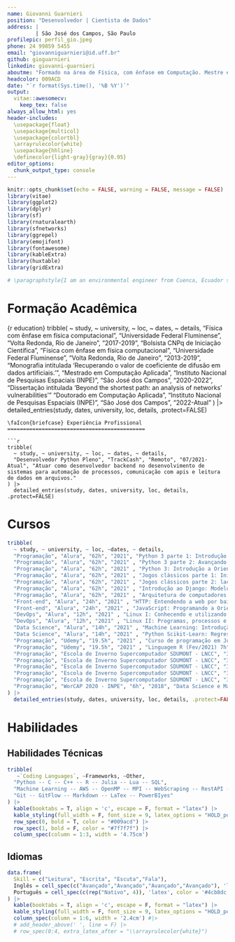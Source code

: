 ---
name: Giovanni Guarnieri
position: "Desenvolvedor | Cientista de Dados"
address: |
         | São José dos Campos, São Paulo
profilepic: perfil_gio.jpeg
phone: 24 99859 5455
email: "giovanniguarnieri@id.uff.br"
github: gioguarnieri
linkedin: giovanni-guarnieri
aboutme: "Formado na área de Física, com ênfase em Computação. Mestre em Computação Aplicada formado no INPE-CAP e atualmente cursando doutorado na área de Computação Aplicada no INPE-CAP. Concluiu um projeto na área de Dinâmica Molecular na UFF-VR. Participou de um projeto de Cálculo dos coeficientes de difusão em resinas poliméricas. Possui experiência com sistemas Linux, sabe programar em Python, C, Fortran e Shell Script."
headcolor: 009ACD
date: "`r format(Sys.time(), '%B %Y')`"
output: 
  vitae::awesomecv:
    keep_tex: false
always_allow_html: yes
header-includes:
  \usepackage{float}
  \usepackage{multicol}
  \usepackage{colortbl}
  \arrayrulecolor{white}
  \usepackage{hhline}
  \definecolor{light-gray}{gray}{0.95}
editor_options: 
  chunk_output_type: console
---

```{r setup, include=FALSE}
knitr::opts_chunk$set(echo = FALSE, warning = FALSE, message = FALSE)
library(vitae)
library(ggplot2)
library(dplyr)
library(sf)
library(rnaturalearth)
library(sfnetworks)
library(ggrepel)
library(emojifont)
library(fontawesome)
library(kableExtra)
library(huxtable)
library(gridExtra)
```

```{r}
# \paragraphstyle{I am an environmental engineer from Cuenca, Ecuador specialized in Geospatial Technologies, expected by March 2019. My research scope includes spatial data analysis, particularly focused on R programming; remote sensing and earth observation data analysis, specially optical satellite imagery applied to environmental studies and analyses such as air pollution, land use/land cover change; geostatistical analysis of climate data; and ecological modelling. I feel very keen to pursue a career in research, science, and academia.}
```

<!-- | Nationality: Brazilian, Birthdate: 25/03/1994 -->

\faIcon{university} Formação Acadêmica
==================================

{r education}
tribble( 
  ~ study, ~ university, ~ loc, ~ dates, ~ details,
  "Física com ênfase em física computacional", "Universidade Federal Fluminense", "Volta Redonda, Rio de Janeiro", "2017-2019", "Bolsista CNPq de Iniciação Científica",
  "Física com ênfase em física computacional", "Universidade Federal Fluminense", "Volta Redonda, Rio de Janeiro", "2013-2019", "Monografia intitulada 'Recuperando o valor de coeficiente de difusão em dados artificiais.'", 
  "Mestrado em Computação Aplicada", "Instituto Nacional de Pesquisas Espaciais (INPE)", "São José dos Campos", "2020-2022", "Dissertação intitulada 'Beyond the shortest path: an analysis of networks' vulnerabilities'"
  "Doutorado em Computação Aplicada", "Instituto Nacional de Pesquisas Espaciais (INPE)", "São José dos Campos", "2022-Atual" 
) |> 
  detailed_entries(study, dates, university, loc, details, .protect=FALSE)


```
\faIcon{briefcase} Experiência Profissional
============================================

```{r experience, eval = T}
tribble( 
  ~ study, ~ university, ~ loc, ~ dates, ~ details,
  "Desenvolvedor Python Pleno", "TrackCash", "Remoto", "07/2021-Atual", "Atuar como desenvolvedor backend no desenvolvimento de sistemas para automação de processos, comunicação com apis e leitura de dados em arquivos."
) |> 
  detailed_entries(study, dates, university, loc, details, .protect=FALSE)
```

<!--
\faIcon{lightbulb} Projects
=====================================

\smallskip

\faIcon{satellite} Research projects
---------------------------------
<!-- \par\noindent\nobreak\vspace{-30pt}\rule{\textwidth}{1pt} -->

<!--
```{r proj}
tribble(
  ~ name, ~ acronym, ~ date, ~study_area,
  "Smarter Targeting of Erosion Control", "STEC", "2018 - 2023", "NZ", 
  "The impact of mass movements on alpine trails and huts assessed by EO data", "MontEO \\href{http://monteo.zgis.at/}{\\tiny{\\faIcon{link}}}", "2020 - 2021", "AT", 
  "Detection and Analysis of Landslide-induced River Course Changes and Lake Formation", "RiCoLa \\href{http://landslides-and-rivers.sbg.ac.at/}{\\tiny{\\faIcon{link}}}", "2017 - 2020", "AT, NZ, TW", 
  "Observation and Reporting of Landscape Dynamics by Citizens", "citizenMorph \\href{http://citizenmorph.sbg.ac.at/}{\\tiny{\\faIcon{link}}}", "2018 - 2020", "AT, DE, IS", 
  "Mapping, Monitoring and Modelling the Spatio-Temporal Dynamics of Land Surface Morphology", "MORPH \\href{http://morph.sbg.ac.at/}{\\tiny{\\faIcon{link}}}", "2016 - 2020", "IS"
) |> 
  detailed_entries(with = acronym, what = name, when = date, where = study_area, .protect=FALSE)  
```

\smallskip

\faIcon{laptop-code} Programming projects
----------------------------------
<!-- \par\noindent\nobreak\vspace{-30pt}\rule{\textwidth}{1pt} -->

<!--
```{r dev}
tribble(
  ~ name, ~ acronym, ~ type,
  "Landslide dammed-lakes detection and monitoring after the Kaikōura earthquake in New Zealand", "Kaikoura landslide dammed-lakes \\href{https://github.com/loreabad6/KaikouraDammedLakes_public}{\\tiny{\\faIcon{link}}}", "GEE project",
  "Tidy Geospatial Networks in R", "sfnetworks \\href{https://luukvdmeer.github.io/sfnetworks/}{\\tiny{\\faIcon{link}}}", "R Package",
  "Bicycle Network Analysis Score for UK and NL",
  "BNA-EU \\href{https://github.com/loreabad6/masters-thesis-geotech}{\\tiny{\\faIcon{link}}}", "RMarkdown Reporting"
) |> 
  detailed_entries(with = acronym, what = name, where = type, .protect=FALSE)  
```
-->


\faIcon{laptop-code} Cursos
================================


```{r presentations}
tribble( 
  ~ study, ~ university, ~ loc, ~dates, ~ details,
  "Programação", "Alura", "62h", "2021", "Python 3 parte 1: Introdução à nova versão da linguagem (de 22/07/2021 a 26/07/2021) 12h",
  "Programação", "Alura", "62h", "2021" , "Python 3 parte 2: Avançando na linguagem (de 15/10/2021 a 15/10/2021) 12h",
  "Programação", "Alura", "62h", "2021" , "Python 3: Introdução a Orientação a objetos (de 26/07/2021 a 25/11/2021) 12h",
  "Programação", "Alura", "62h", "2021" , "Jogos clássicos parte 1: Iniciando no Javascript com Pong (de 23/07/2021 a 27/07/2021) 6h",
  "Programação", "Alura", "62h", "2021" , "Jogos clássicos parte 2: laços e listas com Javascript (de 27/07/2021 a 28/07/2021) 4h",
  "Programação", "Alura", "62h", "2021" , "Introdução ao Django: Modelo, Rotas e Views (de 09/09/2021 a 13/09/2021) 8h",
  "Programação", "Alura", "62h", "2021" , "Arquitetura de computadores: Por trás de como seu programa funciona (de 28/07/2021 a 01/08/2021) 8h",
  "Front-end", "Alura", "24h", "2021" , "HTTP: Entendendo a web por baixo dos panos (de 12/08/2021 a 16/08/2021) 14h",
  "Front-end", "Alura", "24h", "2021" , "JavaScript: Programando a Orientação a Objetos (de 17/11/2021 a 17/11/2021) 10h",
  "DevOps", "Alura", "12h", "2021" , "Linux I: Conhecendo e utilizando o terminal (de 01/08/2021 a 01/08/2021) 4h",
  "DevOps", "Alura", "12h", "2021" , "Linux II: Programas, processos e pacotes (de 15/10/2021 a 15/10/2021) 8h",
  "Data Science", "Alura", "14h", "2021" , "Machine Learning: Introdução a classificação com SKLearn (de 27/08/2021 a 14/09/2021) 8h",
  "Data Science", "Alura", "14h", "2021" , "Python Scikit-Learn: Regressão, classificação e clustering (de 14/09/2021 a 14/09/2021) 6h",
  "Programação", "Udemy", "19.5h", "2021" , "Curso de programação em Julia (Fev/2021) 12.5h",
  "Programação", "Udemy", "19.5h", "2021" , "Linguagem R (Fev/2021) 7h",
  "Programação", "Escola de Inverno Supercomputador SDUMONT - LNCC", "32h", "2018", "R em ambiente HPC (Ago/2018) 4h",
  "Programação", "Escola de Inverno Supercomputador SDUMONT - LNCC", "32h", "2018", "Introdução a Programação Paralela/OpenMP (Ago/2018) 4h",
  "Programação", "Escola de Inverno Supercomputador SDUMONT - LNCC", "32h", "2018", "Introdução ao uso de containers em Computação de Alto desempenho (Ago/2018) 4h",
  "Programação", "Escola de Inverno Supercomputador SDUMONT - LNCC", "32h", "2018", "Fortram para Programação Paralela (Ago/2018) 8h",
  "Programação", "Escola de Inverno Supercomputador SDUMONT - LNCC", "32h", "2018", "C para Programação Paralela (Ago/2018) 8h",
  "Programação", "WorCAP 2020 - INPE", "6h", "2018", "Data Science e Machine Learning (Set/2020) 6h",
) |> 
  detailed_entries(study, dates, university, loc, details, .protect=FALSE)
```

\faIcon{brain} Habilidades
================================

\smallskip

\faIcon{cogs} Habilidades Técnicas
---------------------------------
<!-- \noindent\makebox[\linewidth]{\rule{\textwidth}{0.4pt}} -->

<!-- \par\noindent\nobreak\vspace{-30pt}\rule{\textwidth}{1pt} -->

```{r techtable, results='markup'}
tribble(
   ~`Coding Languages`, ~Frameworks, ~Other, 
  "Python -- C -- C++ -- R -- Julia -- Lua -- SQL",
  "Machine Learning -- AWS -- OpenMP -- MPI -- WebScraping -- RestAPI -- Django -- Flask",
  "Git -- GitFlow -- Markdown -- LaTex -- PowerBIyes"
) |>
  kable(booktabs = T, align = 'c', escape = F, format = "latex") |>
  kable_styling(full_width = F, font_size = 9, latex_options = "HOLD_position") |> 
  row_spec(0, bold = T, color = "#009acd") |> 
  row_spec(1, bold = F, color = "#7f7f7f") |> 
  column_spec(column = 1:3, width = '4.75cm')
```

<!-- \smallskip -->

<!--
\faIcon{calendar} Organizational skills
------------------------------
```{r events}
tribble(
  ~ event, ~ date, ~ place,
  "e-Rum 2020 satellite event: \\textit{sfnetworks} Webinar and Hackathon \\href{https://2020.erum.io/program/hackathon/}{\\tiny{\\faIcon{link}}}", "06, 2020", "Online Event",
  "citizenMorph App Testing Workshop", "09, 2019", "Höfn, IS",
  "GeoMundus 2018 \\href{http://www.geomundus.org/2018/}{\\tiny{\\faIcon{link}}}", "12, 2018", "Lisbon, PT",
  # "I University Simposium of Environmental Science Research", "06, 2016", "Cuenca, EC",
  "Vicepresident of the Student Association of Environmental Engineers", "2013 - 2014", "Cuenca, EC",
) |> 
  brief_entries(what = event, when = date, with = place, .protect = F)
```
  -->
  
\bigskip

\faIcon{language} Idiomas
-------------------------------

```{r langforeign, results='markup'}
data.frame(
  Skill = c("Leitura", "Escrita", "Escuta","Fala"),
  Inglês = cell_spec(c("Avançado","Avançado","Avançado","Avançado"), 'latex', color = '#009acd'), 
  Português = cell_spec(c(rep("Nativo", 4)), 'latex', color = '#4cb8dc')
) |>
  kable(booktabs = T, align = 'c', escape = F, format = "latex") |>
  kable_styling(full_width = F, font_size = 9, latex_options = "HOLD_position") |>
  column_spec(column = 1:6, width = '2.4cm') #|> 
  # add_header_above(' ', line = F) |>
  # row_spec(0:4, extra_latex_after = "\\arrayrulecolor{white}") 
```
